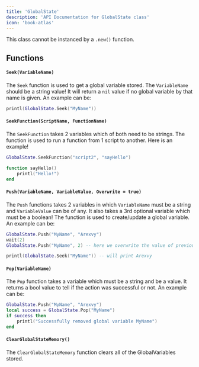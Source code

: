 ```yaml
---
title: 'GlobalState'
description: 'API Documentation for GlobalState class'
icon: 'book-atlas'
---
```


<Warning>This class cannot be instanced by a `.new()` function.</Warning>

## Functions
#### `Seek(VariableName)`
The `Seek` function is used to get a global variable stored. The `VariableName` should be a string value! It will return a `nil` value if no global variable by that name is given. An example can be:
```lua
printl(GlobalState.Seek("MyName"))
```

#### `SeekFunction(ScriptName, FunctionName)`
The `SeekFunction` takes 2 variables which of both need to be strings. The function is used to run a function from 1 script to another. Here is an example!
```lua script1.clua
GlobalState.SeekFunction("script2", "sayHello")
```
```lua script2.clua
function sayHello()
    printl("Hello!")
end
```

#### `Push(VariableName, VariableValue, Overwrite = true)`
The `Push` functions takes 2 variables in which `VariableName` must be a string and `VariableValue` can be of any. It also takes a 3rd optional variable which must be a boolean! The function is used to create/update a global variable. An example can be:
```lua script1.clua
GlobalState.Push("MyName", "Arexvy")
wait(2)
GlobalState.Push("MyName", 2) -- here we overwrite the value of previously declared variable "MyName" to a integer with value of 2
```

```lua script2.clua
printl(GlobalState.Seek("MyName")) -- will print Arexvy
```

#### `Pop(VariableName)`
The `Pop` function takes a variable which must be a string and be a value. It returns a bool value to tell if the action was successful or not. An example can be:
```lua
GlobalState.Push("MyName", "Arexvy")
local success = GlobalState.Pop("MyName")
if success then 
    printl("Successfully removed global variable MyName")
end
```

#### `ClearGlobalStateMemory()`
The `ClearGlobalStateMemory` function clears all of the GlobalVariables stored.